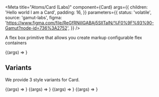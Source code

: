 
<Meta
  title="Atoms/Card (Labs)"
  component={Card}
  args={{
    children: 'Hello world I am a Card',
    padding: 16,
  }}
  parameters={{
    status: 'volatile',
    source: 'gamut-labs',
    figma:
      'https://www.figma.com/file/ReGfRNillGABAj5SlITalN/%F0%9F%93%90-Gamut?node-id=736%3A2752',
  }}
/>

A flex box primitive that allows you create markup configurable flex containers

<Canvas>
  <Story name="Card">{(args) => <Card {...args} />}</Story>
</Canvas>

<PropsTable story="Card" />

## Variants

We provide 3 style variants for Card.

<Canvas>
  <Story name="White" args={{ variant: 'white' }}>
    {(args) => <Card {...args} />}
  </Story>
  <Story name="Yellow" args={{ variant: 'yellow' }}>
    {(args) => <Card {...args} />}
  </Story>
  <Story name="Navy" args={{ variant: 'navy' }}>
    {(args) => <Card {...args} />}
  </Story>
  <Story name="Hyper" args={{ variant: 'hyper' }}>
    {(args) => <Card {...args} />}
  </Story>
</Canvas>
